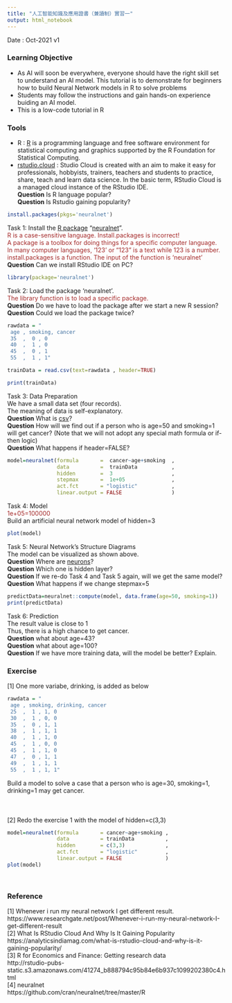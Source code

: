 ```yaml
---
title: "人工智能知識及應用證書（兼讀制）實習一"
output: html_notebook
---
```


Date : Oct-2021 v1

### Learning Objective
* As AI will soon be everywhere, everyone should have the right skill set to understand an AI model. This tutorial is to demonstrate for beginners how to build Neural Network models in R to solve problems<br>
* Students may follow the instructions and gain hands-on experience buiding an AI model. 
* This is a low-code tutorial in R



### Tools
* R : [R](https://www.r-project.org/) is a programming language and free software environment for statistical computing and graphics supported by the R Foundation for Statistical Computing.
* [rstudio.cloud](https://rstudio.cloud/) : Studio Cloud is created with an aim to make it easy for professionals, hobbyists, trainers, teachers and students to practice, share, teach and learn data science. In the basic term, RStudio Cloud is a managed cloud instance of the RStudio IDE.<br>
__Question__ Is R language popular? <br>
__Question__ Is Rstudio gaining popularity? <br>


```r
install.packages(pkgs='neuralnet')

```
Task 1: Install the [R package](https://en.wikipedia.org/wiki/R_package) "[neuralnet](https://cran.r-project.org/web/packages/neuralnet/index.html)".<br>
<span style="color: brown;">  R is a case-sensitive language. Install.packages is incorrect! </span><br>
<span style="color: brown;">  A package is a toolbox for doing things for a specific computer language.  </span><br>
<span style="color: brown;">  In many computer languages, '123' or "123" is a text while 123 is a number.
</span><br>
<span style="color: brown;">  install.packages is a function. The input of the function is 'neuralnet' 
</span><br>
__Question__ Can we install RStudio IDE on PC? 
 


```r
library(package='neuralnet')
```
Task 2: Load the package 'neuralnet'.<br>
<span style="color: brown;">
The library function is to load a specific package.
</span><br>
__Question__ Do we have to load the package after we start a new R session?<br>
__Question__ Could we load the package twice? <br>



```r
rawdata = "
 age , smoking, cancer
 35  ,  0 , 0
 40  ,  1 , 0
 45  ,  0 , 1
 55  ,  1 , 1"

trainData = read.csv(text=rawdata , header=TRUE)

print(trainData)
```
Task 3: Data Preparation<br>
We have a small data set (four records).<br>
The meaning of data is self-explanatory.<br>
__Question__ What is [csv](https://www.businessinsider.com/what-is-csv-file)?<br>
__Question__ How will we find out if a person who is age=50 and smoking=1 will get cancer? (Note that we will not adopt any special math formula or if-then logic) <br>
__Question__ What happens if header=FALSE?



```r
model=neuralnet(formula       =  cancer~age+smoking  ,
                data          =  trainData           , 
                hidden        =  3                   ,
                stepmax       =  1e+05               , 
                act.fct       = "logistic"           ,
                linear.output = FALSE                )
```

Task 4: Model<br>
<span style="color: brown;">  1e+05=100000  </span><br>
Build an artificial neural network model of hidden=3


```r
plot(model)
```
Task 5: Neural Network's Structure Diagrams<br>
The model can be visualized as shown above.<br>
__Question__ Where are [neurons](https://towardsdatascience.com/the-differences-between-artificial-and-biological-neural-networks-a8b46db828b7)?<br> 
__Question__ Which one is hidden layer?<br>
__Question__ If we re-do Task 4 and Task 5 again, will we get the same model? <br>
__Question__ What happens if we change stepmax=5<br>

```r
predictData=neuralnet::compute(model, data.frame(age=50, smoking=1))
print(predictData)
```

Task 6: Prediction<br>
The result value is close to 1<br>
Thus, there is a high chance to get cancer.<br>
__Question__ what about age=43?<br>
__Question__ what about age=100?<br>
__Question__ If we have more training data, will the model be better? Explain.<br>

### Exercise
[1] One more variabe, drinking, is added as below<br>

```r

rawdata = "
 age , smoking, drinking, cancer
 25  ,  1 , 1, 0
 30  ,  1 , 0, 0
 35  ,  0 , 1, 1
 38  ,  1 , 1, 1
 40  ,  1 , 1, 0
 45  ,  1 , 0, 0
 45  ,  1 , 1, 0
 47  ,  0 , 1, 1
 49  ,  1 , 1, 1
 55  ,  1 , 1, 1"
```
Build a model to solve a case that a person who is age=30, smoking=1, drinking=1 may get cancer.
<br>
<br>
<br>
<br>
[2] Redo the exercise 1 with the model of hidden=c(3,3)
```r
model=neuralnet(formula       = cancer~age+smoking ,
                data          = trainData          , 
                hidden        = c(3,3)             ,
                act.fct       = "logistic"         ,
                linear.output = FALSE              )
plot(model)
```

<br>

### Reference

[1] Whenever i run my neural network I get different result.<br>
https://www.researchgate.net/post/Whenever-i-run-my-neural-network-I-get-different-result<br>
[2] What Is RStudio Cloud And Why Is It Gaining Popularity<br>
https://analyticsindiamag.com/what-is-rstudio-cloud-and-why-is-it-gaining-popularity/ <br>
[3] R for Economics and Finance: Getting research data<br>
http://rstudio-pubs-static.s3.amazonaws.com/41274_b888794c95b84e6b937c1099202380c4.html<br>
[4] neuralnet<br>
https://github.com/cran/neuralnet/tree/master/R<br>

